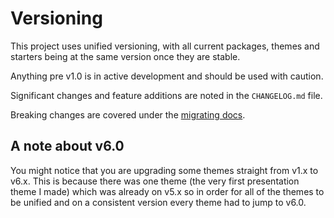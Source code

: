 <Seo
  title="Versioning"
  description="Information about version control in Gatsby Theme Catalyst so you can understand when a theme is considered stable and ready for use versus when it is in development. Gatsby Theme Catalyst is an opinionated set of integrated themes and starters to accelerate your next Gatsby project."
/>

# Versioning

This project uses unified versioning, with all current packages, themes and starters being at the same version once they are stable.

Anything pre v1.0 is in active development and should be used with caution.

Significant changes and feature additions are noted in the `CHANGELOG.md` file.

Breaking changes are covered under the [migrating docs](/docs/migrating/).

## A note about v6.0

You might notice that you are upgrading some themes straight from v1.x to v6.x. This is because there was one theme (the very first presentation theme I made) which was already on v5.x so in order for all of the themes to be unified and on a consistent version every theme had to jump to v6.0.
